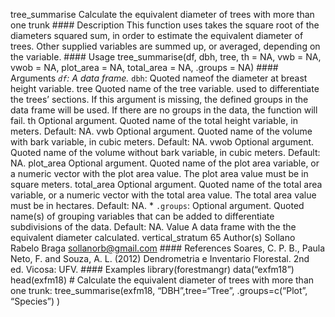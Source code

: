 tree_summarise Calculate the equivalent diameter of trees with more than one trunk
#### Description
This function uses takes the square root of the diameters squared sum, in order to estimate the
equivalent diameter of trees. Other supplied variables are summed up, or averaged, depending on
the variable.
#### Usage
tree_summarise(df, dbh, tree, th = NA, vwb = NA, vwob = NA,
plot_area = NA, total_area = NA, .groups = NA)
#### Arguments 
*``df``: A data frame.
* ``dbh``: Quoted nameof the diameter at breast height variable.
tree Quoted name of the tree variable. used to differentiate the trees’ sections. If this
argument is missing, the defined groups in the data frame will be used. If there
are no groups in the data, the function will fail.
th Optional argument. Quoted name of the total height variable, in meters. Default:
NA.
vwb Optional argument. Quoted name of the volume with bark variable, in cubic
meters. Default: NA.
vwob Optional argument. Quoted name of the volume without bark variable, in cubic
meters. Default: NA.
plot_area Optional argument. Quoted name of the plot area variable, or a numeric vector
with the plot area value. The plot area value must be in square meters.
total_area Optional argument. Quoted name of the total area variable, or a numeric vector
with the total area value. The total area value must be in hectares. Default: NA.
* ``.groups``: Optional argument. Quoted name(s) of grouping variables that can be added to
differentiate subdivisions of the data. Default: NA.
Value
A data frame with the the equivalent diameter calculated.
vertical_stratum 65
Author(s)
Sollano Rabelo Braga <sollanorb@gmail.com>
#### References
Soares, C. P. B., Paula Neto, F. and Souza, A. L. (2012) Dendrometria e Inventario Florestal. 2nd
ed. Vicosa: UFV.
#### Examples
library(forestmangr)
data("exfm18")
head(exfm18)
# Calculate the equivalent diameter of trees with more than one trunk:
tree_summarise(exfm18, "DBH",tree="Tree", .groups=c("Plot", "Species") )
